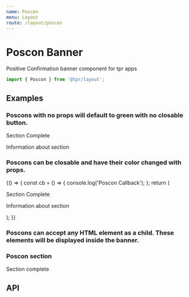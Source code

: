 ```yaml
---
name: Poscon
menu: Layout
route: /layout/poscon
---
```



# Poscon Banner

Positive Confirmation banner component for tpr apps

```js
import { Poscon } from '@tpr/layout';
```

## Examples

### Poscons with no props will default to green with no closable button.

<Playground>
	<Poscon>
		<p>Section Complete</p>
		<p>Information about section</p>
	</Poscon>
</Playground>

### Poscons can be closable and have their color changed with props.

<Playground>
	{() => {
		const cb = () => {
			console.log('Poscon Callback');
		};
		return (
			<Poscon color={'warning.1'} enableClose={true} callback={cb}>
				<p>Section Complete</p>
				<p>Information about section</p>
			</Poscon>
		);
	}}
</Playground>

### Poscons can accept any HTML element as a child. These elements will be displayed inside the banner.

<Playground>
	<Poscon enableClose={true}>
		<H3>Poscon section</H3>
		<P>Section complete</P>
	</Poscon>
</Playground>

## API

<Props of={Poscon} />
